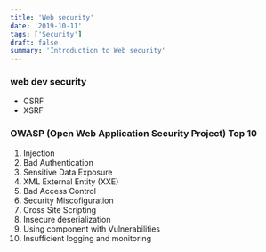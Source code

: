 ```yaml
---
title: 'Web security'
date: '2019-10-11'
tags: ['Security']
draft: false
summary: 'Introduction to Web security'
---
```


### web dev security

- CSRF
- XSRF

### OWASP (Open Web Application Security Project) Top 10

1. Injection
2. Bad Authentication
3. Sensitive Data Exposure
4. XML External Entity (XXE)
5. Bad Access Control
6. Security Miscofiguration
7. Cross Site Scripting
8. Insecure deserialization
9. Using component with Vulnerabilities
10. Insufficient logging and monitoring
